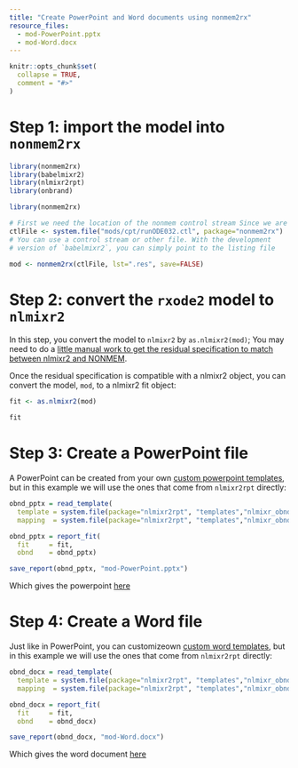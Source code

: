```yaml
---
title: "Create PowerPoint and Word documents using nonmem2rx"
resource_files:
  - mod-PowerPoint.pptx
  - mod-Word.docx
---
```


```r
knitr::opts_chunk$set(
  collapse = TRUE,
  comment = "#>"
)
```

# Step 1: import the model into `nonmem2rx`

```r
library(nonmem2rx)
library(babelmixr2)
library(nlmixr2rpt)
library(onbrand)

library(nonmem2rx)

# First we need the location of the nonmem control stream Since we are running an example, we will use one of the built-in examples in `nonmem2rx`
ctlFile <- system.file("mods/cpt/runODE032.ctl", package="nonmem2rx")
# You can use a control stream or other file. With the development
# version of `babelmixr2`, you can simply point to the listing file

mod <- nonmem2rx(ctlFile, lst=".res", save=FALSE)
```


# Step 2: convert the `rxode2` model to `nlmixr2`

In this step, you convert the model to `nlmixr2` by `as.nlmixr2(mod)`;
You may need to do a [little manual work to get the residual
specification to match between nlmixr2 and NONMEM](convert-nlmixr2.html).

Once the residual specification is compatible with a nlmixr2 object, you can convert the model, `mod`, to
a nlmixr2 fit object:

```r
fit <- as.nlmixr2(mod)

fit
```

# Step 3: Create a PowerPoint file

A PowerPoint can be created from your own [custom powerpoint
templates](https://nlmixr2.github.io/nlmixr2rpt/articles/Reporting_nlmixr_Fit_Results.html#customizing-reports-for-your-organization),
but in this example we will use the ones that come from `nlmixr2rpt`
directly:

```r
obnd_pptx = read_template(
  template = system.file(package="nlmixr2rpt", "templates","nlmixr_obnd_template.pptx"),
  mapping  = system.file(package="nlmixr2rpt", "templates","nlmixr_obnd_template.yaml"))

obnd_pptx = report_fit(
  fit     = fit, 
  obnd    = obnd_pptx)

save_report(obnd_pptx, "mod-PowerPoint.pptx")
```

Which gives the powerpoint [here](mod-PowerPoint.pptx)


# Step 4: Create a Word file

Just like in PowerPoint, you can customizeown [custom word templates](https://nlmixr2.github.io/nlmixr2rpt/articles/Reporting_nlmixr_Fit_Results.html#customizing-reports-for-your-organization), but in this example we will use the ones that come from `nlmixr2rpt` directly:


```r
obnd_docx = read_template(
  template = system.file(package="nlmixr2rpt", "templates","nlmixr_obnd_template.docx"),
  mapping  = system.file(package="nlmixr2rpt", "templates","nlmixr_obnd_template.yaml"))

obnd_docx = report_fit(
  fit     = fit, 
  obnd    = obnd_docx)

save_report(obnd_docx, "mod-Word.docx")
```

Which gives the word document [here](mod-Word.docx)
